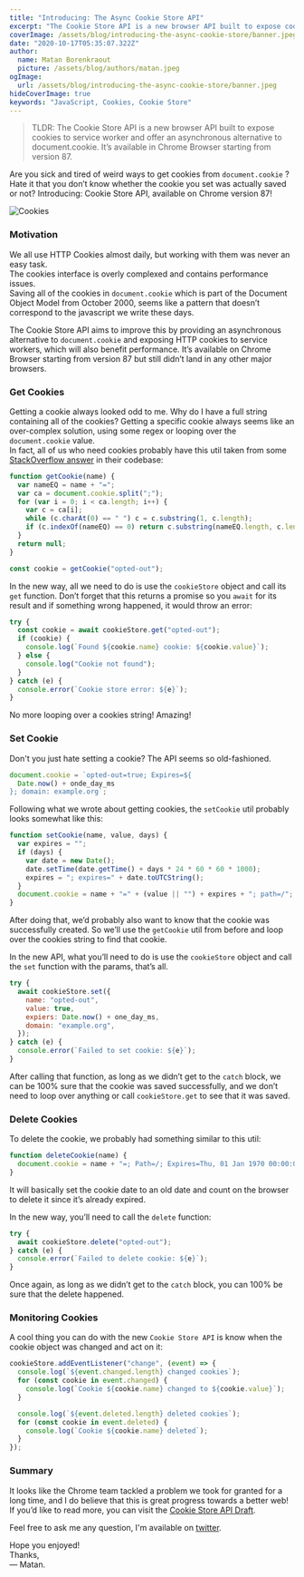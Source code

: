 ```yaml
---
title: "Introducing: The Async Cookie Store API"
excerpt: "The Cookie Store API is a new browser API built to expose cookies to service worker and offer an asynchronous alternative to document.cookie. It’s available in Chrome Browser starting from version 87."
coverImage: /assets/blog/introducing-the-async-cookie-store/banner.jpeg
date: "2020-10-17T05:35:07.322Z"
author:
  name: Matan Borenkraout
  picture: /assets/blog/authors/matan.jpeg
ogImage:
  url: /assets/blog/introducing-the-async-cookie-store/banner.jpeg
hideCoverImage: true
keywords: "JavaScript, Cookies, Cookie Store"
---
```


> TLDR:
> The Cookie Store API is a new browser API built to expose cookies to service worker and offer an asynchronous alternative to document.cookie. It’s available in Chrome Browser starting from version 87.

Are you sick and tired of weird ways to get cookies from `document.cookie` ? Hate it that you don’t know whether the cookie you set was actually saved or not? Introducing: Cookie Store API, available on Chrome version 87!

![Cookies](/assets/blog/introducing-the-async-cookie-store/banner.jpeg)

### Motivation

We all use HTTP Cookies almost daily, but working with them was never an easy task.  
The cookies interface is overly complexed and contains performance issues.  
Saving all of the cookies in `document.cookie` which is part of the Document Object Model from October 2000, seems like a pattern that doesn’t correspond to the javascript we write these days.

The Cookie Store API aims to improve this by providing an asynchronous alternative to `document.cookie` and exposing HTTP cookies to service workers, which will also benefit performance. It’s available on Chrome Browser starting from version 87 but still didn’t land in any other major browsers.

### Get Cookies

Getting a cookie always looked odd to me. Why do I have a full string containing all of the cookies?
Getting a specific cookie always seems like an over-complex solution, using some regex or looping over the `document.cookie` value.  
In fact, all of us who need cookies probably have this util taken from some [StackOverflow answer](https://stackoverflow.com/a/24103596/4232673) in their codebase:

```js
function getCookie(name) {
  var nameEQ = name + "=";
  var ca = document.cookie.split(";");
  for (var i = 0; i < ca.length; i++) {
    var c = ca[i];
    while (c.charAt(0) == " ") c = c.substring(1, c.length);
    if (c.indexOf(nameEQ) == 0) return c.substring(nameEQ.length, c.length);
  }
  return null;
}

const cookie = getCookie("opted-out");
```

In the new way, all we need to do is use the `cookieStore` object and call its `get` function. Don’t forget that this returns a promise so you `await` for its result and if something wrong happened, it would throw an error:

```js
try {
  const cookie = await cookieStore.get("opted-out");
  if (cookie) {
    console.log(`Found ${cookie.name} cookie: ${cookie.value}`);
  } else {
    console.log("Cookie not found");
  }
} catch (e) {
  console.error(`Cookie store error: ${e}`);
}
```

No more looping over a cookies string! Amazing!

### Set Cookie

Don't you just hate setting a cookie? The API seems so old-fashioned.

```js
document.cookie = `opted-out=true; Expires=${
  Date.now() + onde_day_ms
}; domain: example.org`;
```

Following what we wrote about getting cookies, the `setCookie` util probably looks somewhat like this:

```js
function setCookie(name, value, days) {
  var expires = "";
  if (days) {
    var date = new Date();
    date.setTime(date.getTime() + days * 24 * 60 * 60 * 1000);
    expires = "; expires=" + date.toUTCString();
  }
  document.cookie = name + "=" + (value || "") + expires + "; path=/";
}
```

After doing that, we’d probably also want to know that the cookie was successfully created. So we’ll use the `getCookie` util from before and loop over the cookies string to find that cookie.

In the new API, what you’ll need to do is use the `cookieStore` object and call the `set` function with the params, that’s all.

```js
try {
  await cookieStore.set({
    name: "opted-out",
    value: true,
    expiers: Date.now() + one_day_ms,
    domain: "example.org",
  });
} catch (e) {
  console.error(`Failed to set cookie: ${e}`);
}
```

After calling that function, as long as we didn’t get to the `catch` block, we can be 100% sure that the cookie was saved successfully, and we don’t need to loop over anything or call `cookieStore.get` to see that it was saved.

### Delete Cookies

To delete the cookie, we probably had something similar to this util:

```js
function deleteCookie(name) {
  document.cookie = name + "=; Path=/; Expires=Thu, 01 Jan 1970 00:00:01 GMT;";
}
```

It will basically set the cookie date to an old date and count on the browser to delete it since it’s already expired.

In the new way, you’ll need to call the `delete` function:

```js
try {
  await cookieStore.delete("opted-out");
} catch (e) {
  console.error(`Failed to delete cookie: ${e}`);
}
```

Once again, as long as we didn’t get to the `catch` block, you can 100% be sure that the delete happened.

### Monitoring Cookies

A cool thing you can do with the new `Cookie Store API` is know when the cookie object was changed and act on it:

```js
cookieStore.addEventListener("change", (event) => {
  console.log(`${event.changed.length} changed cookies`);
  for (const cookie in event.changed) {
    console.log(`Cookie ${cookie.name} changed to ${cookie.value}`);
  }

  console.log(`${event.deleted.length} deleted cookies`);
  for (const cookie in event.deleted) {
    console.log(`Cookie ${cookie.name} deleted`);
  }
});
```

### Summary

It looks like the Chrome team tackled a problem we took for granted for a long time, and I do believe that this is great progress towards a better web!  
If you’d like to read more, you can visit the [Cookie Store API Draft](https://wicg.github.io/cookie-store/).

Feel free to ask me any question, I'm available on [twitter](https://twitter.com/matanbobi).

Hope you enjoyed!  
Thanks,  
— Matan.
